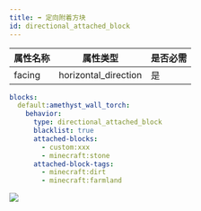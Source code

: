 ```yaml
---
title: ➡️ 定向附着方块
id: directional_attached_block
---
```


| 属性名称   | 属性类型                 | 是否必需 |
|--------|----------------------|------|
| facing | horizontal_direction | 是    |

```yaml
blocks:
  default:amethyst_wall_torch:
    behavior:
      type: directional_attached_block
      blacklist: true
      attached-blocks:
        - custom:xxx
        - minecraft:stone
      attached-block-tags:
        - minecraft:dirt
        - minecraft:farmland
```

![](/img/wall_torch_particle_block.png)
